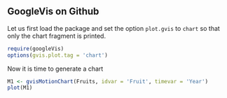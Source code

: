 ## GoogleVis on Github

Let us first load the package and set the option `plot.gvis` to `chart` so that only the chart fragment is printed.

```r
require(googleVis)
options(gvis.plot.tag = 'chart')
```

Now it is time to generate a chart

```r
M1 <- gvisMotionChart(Fruits, idvar = 'Fruit', timevar = 'Year')
plot(M1)
```



